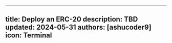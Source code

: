 
---
title: Deploy an ERC-20 
description: TBD
updated: 2024-05-31
authors: [ashucoder9]
icon: Terminal
---